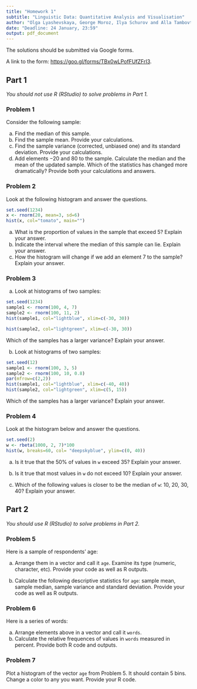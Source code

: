 ```yaml
---
title: "Homework 1"
subtitle: "Linguistic Data: Quantitative Analysis and Visualisation"
author: "Olga Lyashevskaya, George Moroz, Ilya Schurov and Alla Tambovtseva"
date: "Deadline: 24 January, 23:59"
output: pdf_document
---
```

The solutions should be submitted via Google forms. 

A link to the form: <https://goo.gl/forms/TBx0wLPofFUfZFrI3>.

## Part 1

*You should not use R (RStudio) to solve problems in Part 1.*

### Problem 1

Consider the following sample:

\begin{center}
$2$, $8$, $7$, $8$, $1$, $12$, $6$, $4$, $10$, $2$
\end{center}

a. Find the median of this sample.
b. Find the sample mean. Provide your calculations.
c. Find the sample variance (corrected, unbiased one) and its standard deviation. Provide your calculations.
d. Add elements $-20$ and $80$ to the sample. Calculate the median and the mean of the updated sample. Which of the statistics has changed more dramatically? Provide both your calculations and answers. 

### Problem 2

Look at the following histogram and answer the questions.

```r
set.seed(1234)
x <- rnorm(20, mean=3, sd=6)
hist(x, col="tomato", main="")
```

a. What is the proportion of values in the sample that exceed $5$? Explain your answer.
b. Indicate the interval where the median of this sample can lie. Explain your answer.
c. How the histogram will change if we add an element $7$ to the sample? Explain your answer.

### Problem 3
a. Look at histograms of two samples:

```r
set.seed(1234)
sample1 <- rnorm(100, 4, 7)
sample2 <- rnorm(100, 11, 2)
hist(sample1, col="lightblue", xlim=c(-30, 30))
```

```r
hist(sample2, col="lightgreen", xlim=c(-30, 30))
```

Which of the samples has a larger variance? Explain your answer.

\newpage

b. Look at histograms of two samples:

```r
set.seed(12)
sample1 <- rnorm(100, 3, 5)
sample2 <- rnorm(100, 10, 0.8)
par(mfrow=c(2,2))
hist(sample1, col="lightblue", xlim=c(-40, 40))
hist(sample2, col="lightgreen", xlim=c(5, 15))
```

Which of the samples has a larger variance? Explain your answer.

### Problem 4

Look at the histogram below and answer the questions.

```r
set.seed(2)
w <- rbeta(1000, 2, 7)*100
hist(w, breaks=60, col= "deepskyblue", ylim=c(0, 40))
```

a. Is it true that the $50$% of values in `w` exceed $35$? Explain your answer.

b. Is it true that most values in `w` do not exceed $10$? Explain your answer.

c. Which of the following values is closer to be the median of `w`: $10$, $20$, $30$, $40$? Explain your answer.

## Part 2

*You should use R (RStudio) to solve problems in Part 2.*

### Problem 5

Here is a sample of respondents' age:  

\begin{center}
$44$, $50$, $42$, $64$, $66$, $42$, $72$, $56$, $72$, $54$, $46$, $48$, $48$, $52$, $50$, $66$, $84$.
\end{center}

a. Arrange them in a vector and call it `age`. Examine its type (numeric, character, etc). Provide your code as well as R outputs.

b. Calculate the following descriptive statistics for `age`: sample mean, sample median, sample variance and standard deviation. Provide your code as well as R outputs.

### Problem 6

Here is a series of words: 

\begin{center}
pie, bar, bar, pie, pie, bar, bar, chart.
\end{center}

a. Arrange elements above in a vector and call it `words`.
b. Calculate the relative frequences of values in `words` measured in percent. Provide both R code and outputs.

### Problem 7

Plot a histogram of the vector `age` from Problem 5. It should  contain $5$ bins. Change a color to any you want. Provide your R code.